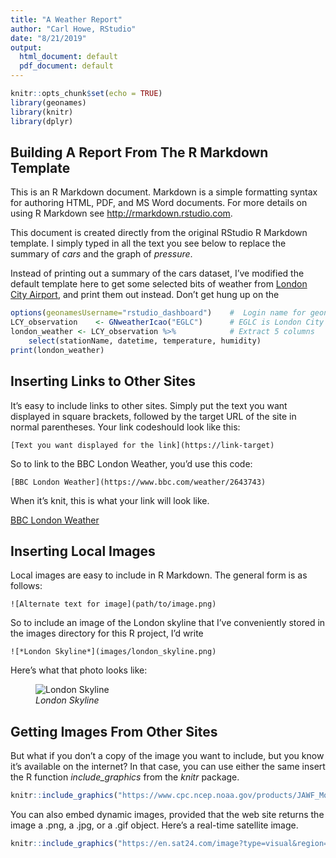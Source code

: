 ```yaml
---
title: "A Weather Report"
author: "Carl Howe, RStudio"
date: "8/21/2019"
output:
  html_document: default
  pdf_document: default
---
```


```r
knitr::opts_chunk$set(echo = TRUE)
library(geonames)
library(knitr)
library(dplyr)
```

## Building A Report From The R Markdown Template

This is an R Markdown document. Markdown is a simple formatting syntax for authoring HTML, PDF, and MS Word documents. For more details on using R Markdown see <http://rmarkdown.rstudio.com>.

This document is created directly from the original RStudio R Markdown template. I simply typed in all the text you see below to replace the summary of *cars* and the graph of *pressure*.

Instead of printing out a summary of the cars dataset, I've modified the default template here to get some selected bits of weather from [London City Airport](https://www.londoncityairport.com), and print them out instead. Don't get hung up on the 

```r
options(geonamesUsername="rstudio_dashboard")    #  Login name for geonames
LCY_observation    <- GNweatherIcao("EGLC")      # EGLC is London City
london_weather <- LCY_observation %>%            # Extract 5 columns
    select(stationName, datetime, temperature, humidity)
print(london_weather)
```

## Inserting Links to Other Sites

It's easy to include links to other sites. Simply put the text you want displayed in square brackets, followed by the target URL of the site in normal parentheses. Your link codeshould look like this:

    [Text you want displayed for the link](https://link-target)

So to link to the BBC London Weather, you'd use this code:

    [BBC London Weather](https://www.bbc.com/weather/2643743)

When it's knit, this is what your link will look like.

[BBC London Weather](https://www.bbc.com/weather/2643743)


## Inserting Local Images

Local images are easy to include in R Markdown. The general form is as follows:

    ![Alternate text for image](path/to/image.png)

So to include an image of the London skyline that I've conveniently stored in the images directory for this R project, I'd write

    ![*London Skyline*](images/london_skyline.png)

Here's what that photo looks like:

![*London Skyline*](images/london_skyline.png)

## Getting Images From Other Sites

But what if you don't a copy of the image you want to include, but you know it's available on the internet? In that case, you can use either the same insert  the R function *include_graphics* from the *knitr* package.

```r
knitr::include_graphics("https://www.cpc.ncep.noaa.gov/products/JAWF_Monitoring/Europe/daily/p.1day.figa.gif")
```

You can also embed dynamic images, provided that the web site returns the image a .png, a .jpg, or a .gif object. Here's a real-time satellite image.

```r
knitr::include_graphics("https://en.sat24.com/image?type=visual&region=gb")
```

